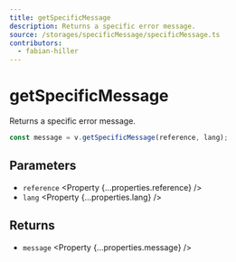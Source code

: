 ```yaml
---
title: getSpecificMessage
description: Returns a specific error message.
source: /storages/specificMessage/specificMessage.ts
contributors:
  - fabian-hiller
---
```



# getSpecificMessage

Returns a specific error message.

```ts
const message = v.getSpecificMessage(reference, lang);
```

## Parameters

- `reference` <Property {...properties.reference} />
- `lang` <Property {...properties.lang} />

## Returns

- `message` <Property {...properties.message} />
